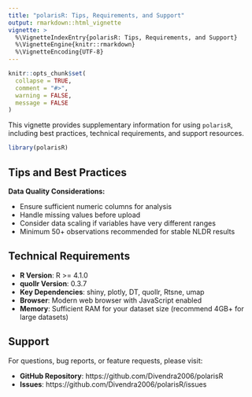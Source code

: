 ```yaml
---
title: "polarisR: Tips, Requirements, and Support"
output: rmarkdown::html_vignette
vignette: >
  %\VignetteIndexEntry{polarisR: Tips, Requirements, and Support}
  %\VignetteEngine{knitr::rmarkdown}
  %\VignetteEncoding{UTF-8}
---
```


```r
knitr::opts_chunk$set(
  collapse = TRUE,
  comment = "#>",
  warning = FALSE, 
  message = FALSE
)
```

This vignette provides supplementary information for using `polarisR`, including best practices, technical requirements, and support resources.

```r
library(polarisR)
```

## Tips and Best Practices

**Data Quality Considerations:**

*   Ensure sufficient numeric columns for analysis
*   Handle missing values before upload
*   Consider data scaling if variables have very different ranges
*   Minimum 50+ observations recommended for stable NLDR results

## Technical Requirements

*   **R Version**: R >= 4.1.0
*   **quollr Version**: 0.3.7
*   **Key Dependencies**: shiny, plotly, DT, quollr, Rtsne, umap
*   **Browser**: Modern web browser with JavaScript enabled
*   **Memory**: Sufficient RAM for your dataset size (recommend 4GB+ for large datasets)

## Support

For questions, bug reports, or feature requests, please visit:

*   **GitHub Repository**: https://github.com/Divendra2006/polarisR
*   **Issues**: https://github.com/Divendra2006/polarisR/issues
